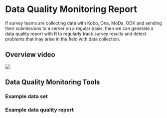 # Data Quality Monitoring Report

If survey teams are collecting data with Kobo, Ona, MoDa, ODK and sending their submissions to a server on a regular basis, then we can generate a data quality report with R to regularly track survey results and detect problems that may arise in the field with data collection.

## Overview video 

![](https://youtu.be/zNzZ1PfUDNk)


## Data Quality Monitoring Tools

### Example data set

### Example data quality report




